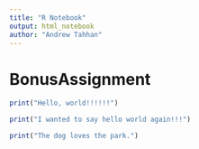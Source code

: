 ```yaml
---
title: "R Notebook"
output: html_notebook
author: "Andrew Tahhan"
---
```



# BonusAssignment

```r
print("Hello, world!!!!!!")
```
```r
print("I wanted to say hello world again!!!")
```
```r
print("The dog loves the park.")
```

